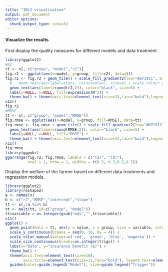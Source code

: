 ```yaml
---
title: "IBLI visualisation"
output: pdf_document
editor_options:
  chunk_output_type: console
---
```



#### Visualize the results

First display the quality measures for different models and data treatment.

```r
library(ggplot2)
#R2
tt <- x[, c("group", "model","r2")]
fig.r2 <- ggplot(aes(x=model, y=group, fill=r2), data=tt)
fig.r2 <- fig.r2 + geom_tile() + scale_fill_gradient2(low="#D7191C", mid="white", high="#2C7BB6") + 
  #   geom_text(aes(label=stars, color=value), size=8) + scale_colour_gradient(low="grey30", high="white", guide="none") +
  geom_text(aes(label=round(r2,2)), color="black", size=5) + 
  labs(y=NULL, x=NULL, fill=expression(R^2)) + 
  theme_bw() + theme(axis.text=element_text(size=13,face="bold"),legend.text=element_text(size=13))
x11()
fig.r2
#RMSE
tt <- x[, c("group", "model","RMSE")]
fig.rmse <- ggplot(aes(x=model, y=group, fill=RMSE), data=tt)
fig.rmse <- fig.rmse + geom_tile() + scale_fill_gradient2(low="#D7191C", mid="white", high="#2C7BB6") + 
  geom_text(aes(label=round(RMSE,2)), color="black", size=5) + 
  labs(y=NULL, x=NULL, fill="RMSE") + 
  theme_bw() + theme(axis.text=element_text(size=13,face="bold"),legend.text=element_text(size=13))
x11()
fig.rmse
library(ggpubr)
ggarrange(fig.r2, fig.rmse, labels = c("(a)", "(b)"),
          ncol = 1, nrow = 2, widths = c(0.5, 0.5,0.5,0.5))
```

Display the welfare of the farmer based on different data treatments and regression models.


```r
library(ggplot2)
library(reshape2)
a <- names(x)
b <- c("r2","RMSE","intercept","slope")
tt <- x[,!a %in% b]
tt <- melt(tt, id=c("group", "model")) 
tt$variable = as.integer(gsub("mqs","",tt$variable))
x11()
ggplot() + 
  geom_point(data = tt, aes(y = value, x = group, size = variable, color = model)) +
  scale_y_continuous(breaks = seq(0, 16, by = 4)) +
  scale_color_manual(values=c('red', 'green', 'blue', 'magenta')) +
  scale_size_continuous(breaks=as.integer(trigs)) +
  labs(x="Data", y="Insurance benefit ($)") + 
  theme_bw() +
  theme(axis.text=element_text(size=10),
        axis.title=element_text(size=11,face="bold"), legend.text=element_text(size=11)) +
  guides(color=guide_legend("Model"), size=guide_legend("Trigger"))
  
```
